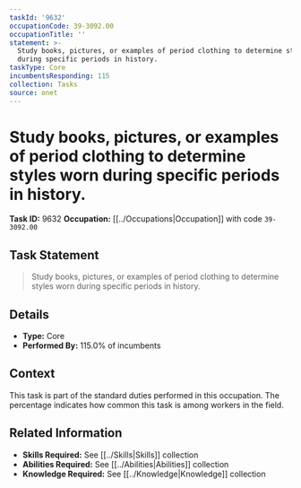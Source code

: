 ```yaml
---
taskId: '9632'
occupationCode: 39-3092.00
occupationTitle: ''
statement: >-
  Study books, pictures, or examples of period clothing to determine styles worn
  during specific periods in history.
taskType: Core
incumbentsResponding: 115
collection: Tasks
source: onet
---
```

# Study books, pictures, or examples of period clothing to determine styles worn during specific periods in history.

**Task ID:** 9632
**Occupation:** [[../Occupations|Occupation]] with code `39-3092.00`

## Task Statement

> Study books, pictures, or examples of period clothing to determine styles worn during specific periods in history.

## Details

- **Type:** Core
- **Performed By:** 115.0% of incumbents

## Context

This task is part of the standard duties performed in this occupation. The percentage indicates how common this task is among workers in the field.

## Related Information

- **Skills Required:** See [[../Skills|Skills]] collection
- **Abilities Required:** See [[../Abilities|Abilities]] collection
- **Knowledge Required:** See [[../Knowledge|Knowledge]] collection
